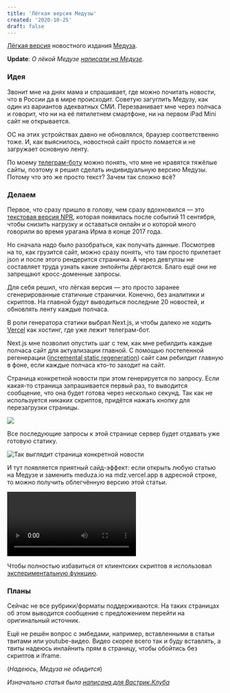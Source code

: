 ```yaml
---
title: 'Лёгкая версия Медузы'
created: '2020-10-25'
draft: false
---
```


[Лёгкая версия](https://mdz.vercel.app/) новостного издания [Медуза](https://meduza.io).

**Update**: _О лёкой Медузе [написали на Медузе](https://meduza.io/shapito/2020/10/29/u-mamy-razrabotchika-iz-samary-ne-gruzilas-meduza-on-sdelal-dlya-nee-oblegchennuyu-versiyu-sayta-i-ne-zrya-teper-mama-prochitaet-o-syne-v-novostyah)._

### Идея

Звонит мне на днях мама и спрашивает, где можно почитать новости, что в России да в мире происходит. Советую загуглить Медузу, как один из вариантов адекватных СМИ. Перезванивает мне через полчаса и говорит, что ни на её пятилетнем смартфоне, ни на первом iPad Mini сайт не открывается.

ОС на этих устройствах давно не обновлялся, браузер соответственно тоже. И, как выяснилось, новостной сайт просто ломается и не загружает основную ленту.

По моему [телеграм-боту](/posts/2020/webpage-to-pdf-bot.mdx) можно понять, что мне не нравятся тяжёлые сайты, поэтому я решил сделать индивидуальную версию Медузы. Потому что это же просто текст? Зачем так сложно всё?

### Делаем

Первое, что сразу пришло в голову, чем сразу вдохновился — это [текстовая версия NPR](https://text.npr.org/), которая появилась после событий 11 сентября, чтобы снизить нагрузку и оставаться онлайн и о которой много говорили во время урагана Ирма в конце 2017 года.

Но сначала надо было разобраться, как получать данные. Посмотрев на то, как грузится сайт, можно сразу понять, что там просто прилетает json и после этого рендерится страничка. А через девтулзы не составляет труда узнать какие энпойнты дёргаются. Благо ещё они не запрещают кросс-доменные запросы.

Для себя решил, что лёгкая версия — это просто заранее сгенерированные статичные странички. Конечно, без аналитики и скриптов. На главной будут выводиться последние 20 новостей, и обновлять ленту каждые полчаса.

В роли генератора статики выбрал Next.js, и чтобы далеко не ходить [Vercel](https://vercel.com/) как хостинг, где уже лежит телеграм-бот.

Next.js мне позволил опустить шаг с тем, как мне ребилдить каждые полчаса сайт для актуализации главной.
С помощью постепенной регенерации ([incremental static regeneration](https://nextjs.org/docs/basic-features/data-fetching#incremental-static-regeneration)) сайт сам ребилдит главную в фоне, если каждые полчаса кто-то заходит на сайт.

Страница конкретной новости при этом генерируется по запросу. Если какая-то страница запрашивается первый раз, то выводится сообщение, что она будет готова через несколько секунд. Так как не используется никаких скриптов, придётся нажать кнопку для перезагрузки страницы.

![](/img/50c9d1b0f74fd35d0eaf7696430605c5d848f578f42393ffab1819dbba53226d.jpg)

Все последующие запросы к этой странице сервер будет отдавать уже готовую статику.

![Так выглядит страница конкретной новости](/img/8ae005b15e89a46cb823d8a0e34cb3a48eb4f4529f583db12ce9152ec89cef8d.jpg)

И тут появляется приятный сайд-эффект: если открыть любую статью на Медузе и заменить meduza.io на mdz.vercel.app в адресной строке, то можно получить облегчённую версию этой статьи.

<video controls>
  <source src="/img/4d225712872cae19e4ba73eef22d7101602432ccd52bbcd87baf4608010ddc70.mp4" type="video/mp4" />
</video>

Чтобы полностью избавиться от клиентских скриптов я использовал [экспериментальную функцию](https://github.com/vercel/next.js/pull/11949).

### Планы

Сейчас не все рубрики/форматы поддерживаются. На таких страницах об этом выводится сообщение с предложением перейти на оригинальный источник.

Ещё не решён вопрос с эмбедами, например, вставленными в статьи твитами или youtube-видео. Видео скорее всего так и буду вставлять, а твиты надеюсь инлайнить прям в страницу, чтобы обойтись без скриптов и iframe.

(_Надеюсь, Медуза не обидится_)

_Изначально статья была [написана для Вастрик.Клуба](https://vas3k.club/project/5817/)_
